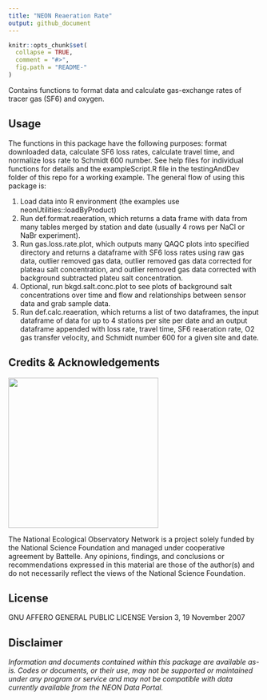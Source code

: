 ---
title: "NEON Reaeration Rate"
output: github_document
---

<!-- README.md is generated from README.Rmd. Please edit that file -->

```{r, echo = FALSE}
knitr::opts_chunk$set(
  collapse = TRUE,
  comment = "#>",
  fig.path = "README-"
)

```
<!-- ****** Description ****** -->

Contains functions to format data and calculate gas-exchange rates of tracer gas (SF6) and oxygen.

<!-- ****** Usage ****** -->
## Usage
The functions in this package have the following purposes: format downloaded data, calculate SF6 loss rates, calculate travel time, and normalize loss rate to Schmidt 600 number. See help files for individual functions for details and the exampleScript.R file in the testingAndDev folder of this repo for a working example. The general flow of using this package is:

1. Load data into R environment (the examples use neonUtilities::loadByProduct)
2. Run def.format.reaeration, which returns a data frame with data from many tables merged by station and date (usually 4 rows per NaCl or NaBr experiment).
3. Run gas.loss.rate.plot, which outputs many QAQC plots into specified directory and returns a dataframe with SF6 loss rates using raw gas data, outlier removed gas data, outlier removed gas data corrected for plateau salt concentration, and outlier removed gas data corrected with background subtracted plateu salt concentration.
4. Optional, run bkgd.salt.conc.plot to see plots of background salt concentrations over time and flow and relationships between sensor data and grab sample data.
5. Run def.calc.reaeration, which returns a list of two dataframes, the input dataframe of data for up to 4 stations per site per date and an output dataframe appended with loss rate, travel time, SF6 reaeration rate, O2 gas transfer velocity, and Schmidt number 600 for a given site and date.

<!-- ****** Acknowledgements ****** -->
## Credits & Acknowledgements

<!-- HTML tags to produce image, resize, add hyperlink. -->
<!-- ONLY WORKS WITH HTML or GITHUB documents -->
<a href="http://www.neonscience.org/">
<img src="logo.png" width="300px" />
</a>


<!-- Acknowledgements text -->
The National Ecological Observatory Network is a project solely funded by the National Science Foundation and managed under cooperative agreement by Battelle. Any opinions, findings, and conclusions or recommendations expressed in this material are those of the author(s) and do not necessarily reflect the views of the National Science Foundation.



<!-- ****** License ****** -->
## License

GNU AFFERO GENERAL PUBLIC LICENSE Version 3, 19 November 2007



<!-- ****** Disclaimer ****** -->
## Disclaimer

*Information and documents contained within this package are available as-is. Codes or documents, or their use, may not be supported or maintained under any program or service and may not be compatible with data currently available from the NEON Data Portal.*